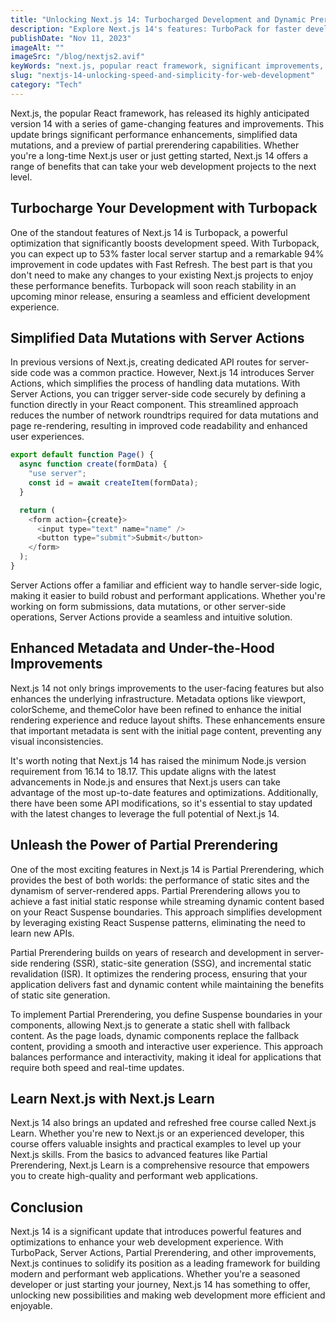 ```yaml
---
title: "Unlocking Next.js 14: Turbocharged Development and Dynamic Prerendering"
description: "Explore Next.js 14's features: TurboPack for faster development, Server Actions for simplified data mutations, and Partial Prerendering for dynamic content. Elevate your web projects with Next.js Learn!"
publishDate: "Nov 11, 2023"
imageAlt: ""
imageSrc: "/blog/nextjs2.avif"
keyWords: "next.js, popular react framework, significant improvements, latest version, hot module replacement"
slug: "nextjs-14-unlocking-speed-and-simplicity-for-web-development"
category: "Tech"
---
```


Next.js, the popular React framework, has released its highly anticipated version 14 with a series of game-changing features and improvements. This update brings significant performance enhancements, simplified data mutations, and a preview of partial prerendering capabilities. Whether you're a long-time Next.js user or just getting started, Next.js 14 offers a range of benefits that can take your web development projects to the next level.

## Turbocharge Your Development with Turbopack

One of the standout features of Next.js 14 is Turbopack, a powerful optimization that significantly boosts development speed. With Turbopack, you can expect up to 53% faster local server startup and a remarkable 94% improvement in code updates with Fast Refresh. The best part is that you don't need to make any changes to your existing Next.js projects to enjoy these performance benefits. Turbopack will soon reach stability in an upcoming minor release, ensuring a seamless and efficient development experience.

## Simplified Data Mutations with Server Actions

In previous versions of Next.js, creating dedicated API routes for server-side code was a common practice. However, Next.js 14 introduces Server Actions, which simplifies the process of handling data mutations. With Server Actions, you can trigger server-side code securely by defining a function directly in your React component. This streamlined approach reduces the number of network roundtrips required for data mutations and page re-rendering, resulting in improved code readability and enhanced user experiences.

```js
export default function Page() {
  async function create(formData) {
    "use server";
    const id = await createItem(formData);
  }

  return (
    <form action={create}>
      <input type="text" name="name" />
      <button type="submit">Submit</button>
    </form>
  );
}
```

Server Actions offer a familiar and efficient way to handle server-side logic, making it easier to build robust and performant applications. Whether you're working on form submissions, data mutations, or other server-side operations, Server Actions provide a seamless and intuitive solution.

## Enhanced Metadata and Under-the-Hood Improvements

Next.js 14 not only brings improvements to the user-facing features but also enhances the underlying infrastructure. Metadata options like viewport, colorScheme, and themeColor have been refined to enhance the initial rendering experience and reduce layout shifts. These enhancements ensure that important metadata is sent with the initial page content, preventing any visual inconsistencies.

It's worth noting that Next.js 14 has raised the minimum Node.js version requirement from 16.14 to 18.17. This update aligns with the latest advancements in Node.js and ensures that Next.js users can take advantage of the most up-to-date features and optimizations. Additionally, there have been some API modifications, so it's essential to stay updated with the latest changes to leverage the full potential of Next.js 14.

## Unleash the Power of Partial Prerendering

One of the most exciting features in Next.js 14 is Partial Prerendering, which provides the best of both worlds: the performance of static sites and the dynamism of server-rendered apps. Partial Prerendering allows you to achieve a fast initial static response while streaming dynamic content based on your React Suspense boundaries. This approach simplifies development by leveraging existing React Suspense patterns, eliminating the need to learn new APIs.

Partial Prerendering builds on years of research and development in server-side rendering (SSR), static-site generation (SSG), and incremental static revalidation (ISR). It optimizes the rendering process, ensuring that your application delivers fast and dynamic content while maintaining the benefits of static site generation.

To implement Partial Prerendering, you define Suspense boundaries in your components, allowing Next.js to generate a static shell with fallback content. As the page loads, dynamic components replace the fallback content, providing a smooth and interactive user experience. This approach balances performance and interactivity, making it ideal for applications that require both speed and real-time updates.

## Learn Next.js with Next.js Learn

Next.js 14 also brings an updated and refreshed free course called Next.js Learn. Whether you're new to Next.js or an experienced developer, this course offers valuable insights and practical examples to level up your Next.js skills. From the basics to advanced features like Partial Prerendering, Next.js Learn is a comprehensive resource that empowers you to create high-quality and performant web applications.

## Conclusion

Next.js 14 is a significant update that introduces powerful features and optimizations to enhance your web development experience. With TurboPack, Server Actions, Partial Prerendering, and other improvements, Next.js continues to solidify its position as a leading framework for building modern and performant web applications. Whether you're a seasoned developer or just starting your journey, Next.js 14 has something to offer, unlocking new possibilities and making web development more efficient and enjoyable.
